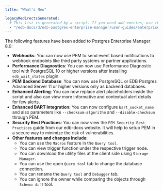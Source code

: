 ```yaml
---
title: "What's New"

legacyRedirectsGenerated:
  # This list is generated by a script. If you need add entries, use the `legacyRedirects` key.
  - "/edb-docs/d/edb-postgres-enterprise-manager/user-guides/enterprise-features-guide/8.0/what's_new.html"
---
```


The following features have been added to Postgres Enterprise Manager 8.0:

-   **Webhooks**: You can now use PEM to send event based notifications to webhook endpoints like third party systems or partner applications.
-   **Performance Diagnostics**: You can now use Performance Diagnostic tool with PostgreSQL 10 or higher versions after installing `edb_wait_states` plugin.
-   **PEM Backend Database**: You can now use PostgreSQL or EDB Postgres Advanced Server 11 or higher versions only as backend databases.
-   **Enhanced Alerting**: You can now replace alert placeholders inside the script and also can view more informative and contextual alert details for few alerts.
-   **Enhanced BART Integration**: You can now configure `bart_socket_name` and also parameters like `--checksum-algorithm` and `--disable-checksum` through PEM.
-   **Security Best Practices**: You can now view the `PEM Security Best Practices` guide from our edb-docs website. It will help to setup PEM in a secure way to minimize the risk of vulnerabilities.
-   **Other features and changes include**:
    -   You can use the `Macros` feature in the `Query tool`.
    -   You can view trigger function under the respective trigger node.
    -   You can download the utility files at the client side using `Storage Manager`.
    -   You can use the open `Query tool` tab to change the database connection.
    -   You can rename the `Query tool` and `Debugger` tab.
    -   You can ignore the owner while comparing the objects through `Schema diff` tool.
